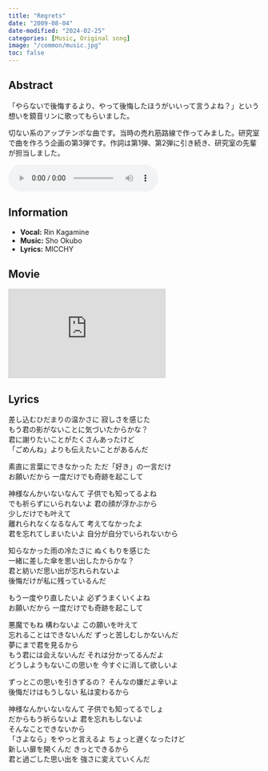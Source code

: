 ```yaml
---
title: "Regrets"
date: "2009-08-04"
date-modified: "2024-02-25"
categories: [Music, Original song]
image: "/common/music.jpg"
toc: false
---
```


## Abstract

「やらないで後悔するより、やって後悔したほうがいいって言うよね？」という想いを鏡音リンに歌ってもらいました。

切ない系のアップテンポな曲です。当時の売れ筋路線で作ってみました。研究室で曲を作ろう企画の第3弾です。作詞は第1弾、第2弾に引き続き、研究室の先輩が担当しました。


<audio controlslist="nodownload" controls oncontextmenu="return false;">
   <source src="regrets.mp3" type="audio/mp3">
   <p>Your browser does not support the audio element.</p>
</audio>


## Information

- **Vocal:** Rin Kagamine
- **Music:** Sho Okubo
- **Lyrics:** MICCHY


## Movie

<iframe width="312" height="176" src="https://ext.nicovideo.jp/thumb/sm7834682" scrolling="no" style="border:solid 1px #ccc;" frameborder="0"><a href="https://www.nicovideo.jp/watch/sm7834682">【鏡音リン】 regrets 【オリジナル】</a></iframe>


## Lyrics

差し込むひだまりの温かさに 寂しさを感じた  
もう君の影がないことに気づいたからかな？  
君に謝りたいことがたくさんあったけど  
「ごめんね」よりも伝えたいことがあるんだ

素直に言葉にできなかった ただ「好き」の一言だけ  
お願いだから 一度だけでも奇跡を起こして

神様なんかいないなんて 子供でも知ってるよね  
でも祈らずにいられないよ 君の顔が浮かぶから  
少しだけでも叶えて  
離れられなくなるなんて 考えてなかったよ  
君を忘れてしまいたいよ 自分が自分でいられないから

知らなかった雨の冷たさに ぬくもりを感じた  
一緒に差した傘を思い出したからかな？  
君と紡いだ思い出が忘れられないよ  
後悔だけが私に残っているんだ

もう一度やり直したいよ 必ずうまくいくよね  
お願いだから 一度だけでも奇跡を起こして  

悪魔でもね 構わないよ この願いを叶えて  
忘れることはできないんだ ずっと苦しむしかないんだ  
夢にまで君を見るから  
もう君には会えないんだ それは分かってるんだよ  
どうしようもないこの思いを 今すぐに消して欲しいよ

ずっとこの思いを引きずるの？ そんなの嫌だよ辛いよ  
後悔だけはもうしない 私は変わるから

神様なんかいないなんて 子供でも知ってるでしょ  
だからもう祈らないよ 君を忘れもしないよ  
そんなことできないから  
「さよなら」をやっと言えるよ ちょっと遅くなったけど  
新しい扉を開くんだ きっとできるから  
君と過ごした思い出を 強さに変えていくんだ